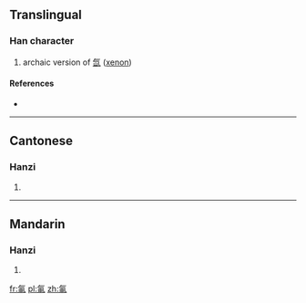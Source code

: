 {{also|氙}}
==Translingual==

===Han character===
{{Han char|rn=84|rad=气|as=05|sn=9|four=8051<sub>7</sub>|canj=人弓中田中 (ONLWL)}}
#archaic version of [[氙]] ([[xenon]])

====References====
* {{Han ref|kx=0599.111|hdz=32011.030|uh=6C20|ud=27680|bh=CF6B|bd=53099}}

----

==Cantonese==

===Hanzi===
{{yue-hanzi|jyut=|y=san1}}

# {{defn|lang=yue|sort=气05}}

----

==Mandarin==

===Hanzi===
{{cmn-hanzi|pin=[[shēn]] ([[shen1]])|wg=shen<sup>1</sup>}}

# {{defn|lang=cmn|sort=气05}}

[[fr:氠]]
[[pl:氠]]
[[zh:氠]]